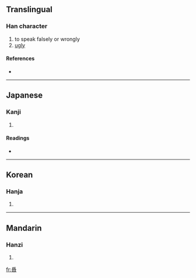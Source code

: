 {{also|噅}}
==Translingual==

===Han character===
{{Han char|rn=87|rad=爪|as=11|sn=15|four=|canj=月竹火口 (BHFR)}}

# to speak falsely or wrongly
# [[ugly]]

====References====
* {{Han ref|kx=0209.151|dkj=04330|dj=1102.231|hdz=10685.050|uh=5655|ud=22101}}

----

==Japanese==

===Kanji===
{{ja-kanji|grade=|rs=爪11}}

# {{defn|Japanese}}

====Readings====
* {{ja-readings|on=[[き]] (ki)|kun=[[みにくい]] (minikui), [[そしる]] (soshiru)}}

----

==Korean==

===Hanja===
{{ko-hanja|hangeul=위|rv=wi|mr=wi}}

# {{defn|Korean}}

----

==Mandarin==

===Hanzi===
{{cmn-hanzi|pin=[[huī]] ([[hui1]])|wg=hui<sup>1</sup>}}

# {{defn|Mandarin}}

[[fr:噕]]